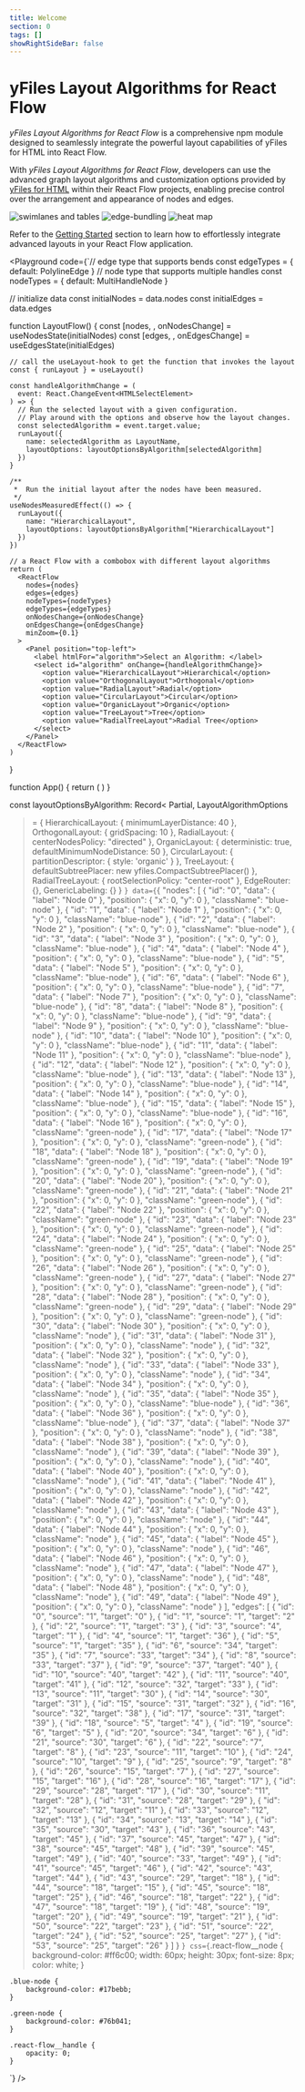 ```yaml
---
title: Welcome
section: 0
tags: []
showRightSideBar: false
---
```




# yFiles Layout Algorithms for React Flow

*yFiles Layout Algorithms for React Flow* is a comprehensive npm module designed to seamlessly integrate the powerful layout
capabilities of yFiles for HTML into React Flow.

With *yFiles Layout Algorithms for React Flow*, developers can use the advanced
graph layout algorithms and customization options provided by [yFiles for HTML](https://www.yworks.com/products/yfiles)
within their React Flow projects, enabling precise control over the arrangement and appearance of nodes and edges.

<div style={{display: 'flex', flexDirection: 'row', flexWrap: 'wrap', gap: '10px', justifyContent: 'center', margin: '40px 0'}}>
  <img src={`${import.meta.env.BASE_URL}/hierarchic-layout.png`} style={{maxWidth: "560px", objectFit: "cover"}} alt="swimlanes and tables"></img>
  <img src={`${import.meta.env.BASE_URL}/generic-labeling.png`} style={{maxWidth: "560px", objectFit: "cover"}} alt="edge-bundling"></img>
  <img src={`${import.meta.env.BASE_URL}/organic-layout.png`} style={{maxWidth: "560px", objectFit: "cover"}} alt="heat map"></img>
</div>

Refer to the [Getting Started](gettingstarted) section to
learn how to effortlessly integrate advanced layouts in your React Flow application.

<Playground
  code={`// edge type that supports bends
const edgeTypes = {
  default: PolylineEdge
}
// node type that supports multiple handles
const nodeTypes = {
  default: MultiHandleNode
}

  // initialize data
  const initialNodes = data.nodes
  const initialEdges = data.edges

  function LayoutFlow() {
    const [nodes, , onNodesChange] = useNodesState(initialNodes)
    const [edges, , onEdgesChange] = useEdgesState(initialEdges)

    // call the useLayout-hook to get the function that invokes the layout
    const { runLayout } = useLayout()

    const handleAlgorithmChange = (
      event: React.ChangeEvent<HTMLSelectElement>
    ) => {
      // Run the selected layout with a given configuration.
      // Play around with the options and observe how the layout changes.
      const selectedAlgorithm = event.target.value;
      runLayout({
        name: selectedAlgorithm as LayoutName,
        layoutOptions: layoutOptionsByAlgorithm[selectedAlgorithm]
      })
    }

    /**
     *  Run the initial layout after the nodes have been measured.
     */
    useNodesMeasuredEffect(() => {
      runLayout({
        name: "HierarchicalLayout",
        layoutOptions: layoutOptionsByAlgorithm["HierarchicalLayout"]
      })
    })

    // a React Flow with a combobox with different layout algorithms
    return (
      <ReactFlow
        nodes={nodes}
        edges={edges}
        nodeTypes={nodeTypes}
        edgeTypes={edgeTypes}
        onNodesChange={onNodesChange}
        onEdgesChange={onEdgesChange}
        minZoom={0.1}
      >
        <Panel position="top-left">
          <label htmlFor="algorithm">Select an Algorithm: </label>
          <select id="algorithm" onChange={handleAlgorithmChange}>
            <option value="HierarchicalLayout">Hierarchical</option>
            <option value="OrthogonalLayout">Orthogonal</option>
            <option value="RadialLayout">Radial</option>
            <option value="CircularLayout">Circular</option>
            <option value="OrganicLayout">Organic</option>
            <option value="TreeLayout">Tree</option>
            <option value="RadialTreeLayout">Radial Tree</option>
          </select>
        </Panel>
      </ReactFlow>
    )
  }

  function App() {
    return (
      <ReactFlowProvider>
        <LayoutFlow></LayoutFlow>
      </ReactFlowProvider>
    )
  }

  const layoutOptionsByAlgorithm: Record<
    Partial<LayoutName>,
    LayoutAlgorithmOptions
  > = {
    HierarchicalLayout: {
      minimumLayerDistance: 40
    },
    OrthogonalLayout: {
      gridSpacing: 10
    },
    RadialLayout: {
      centerNodesPolicy: "directed"
    },
    OrganicLayout: {
      deterministic: true,
      defaultMinimumNodeDistance: 50
    },
    CircularLayout: {
      partitionDescriptor: { style: 'organic' }
    },
    TreeLayout: {
      defaultSubtreePlacer: new yfiles.CompactSubtreePlacer()
    },
    RadialTreeLayout: {
      rootSelectionPolicy: "center-root"
    },
    EdgeRouter: {},
    GenericLabeling: {}
  }
`}
data={`{
  "nodes": [
    {
      "id": "0",
      "data": { "label": "Node 0" },
      "position": {
        "x": 0,
        "y": 0
      },
      "className": "blue-node"
    },
    {
      "id": "1",
      "data": { "label": "Node 1" },
      "position": {
        "x": 0,
        "y": 0
      },
      "className": "blue-node"
    },
    {
      "id": "2",
      "data": { "label": "Node 2" },
      "position": {
        "x": 0,
        "y": 0
      },
      "className": "blue-node"
    },
    {
      "id": "3",
      "data": { "label": "Node 3" },
      "position": {
        "x": 0,
        "y": 0
      },
      "className": "blue-node"
    },
    {
      "id": "4",
      "data": { "label": "Node 4" },
      "position": {
        "x": 0,
        "y": 0
      },
      "className": "blue-node"
    },
    {
      "id": "5",
      "data": { "label": "Node 5" },
      "position": {
        "x": 0,
        "y": 0
      },
      "className": "blue-node"
    },
    {
      "id": "6",
      "data": { "label": "Node 6" },
      "position": {
        "x": 0,
        "y": 0
      },
      "className": "blue-node"
    },
    {
      "id": "7",
      "data": { "label": "Node 7" },
      "position": {
        "x": 0,
        "y": 0
      },
      "className": "blue-node"
    },
    {
      "id": "8",
      "data": { "label": "Node 8" },
      "position": {
        "x": 0,
        "y": 0
      },
      "className": "blue-node"
    },
    {
      "id": "9",
      "data": { "label": "Node 9" },
      "position": {
        "x": 0,
        "y": 0
      },
      "className": "blue-node"
    },
    {
      "id": "10",
      "data": { "label": "Node 10" },
      "position": {
        "x": 0,
        "y": 0
      },
      "className": "blue-node"
    },
    {
      "id": "11",
      "data": { "label": "Node 11" },
      "position": {
        "x": 0,
        "y": 0
      },
      "className": "blue-node"
    },
    {
      "id": "12",
      "data": { "label": "Node 12" },
      "position": {
        "x": 0,
        "y": 0
      },
      "className": "blue-node"
    },
    {
      "id": "13",
      "data": { "label": "Node 13" },
      "position": {
        "x": 0,
        "y": 0
      },
      "className": "blue-node"
    },
    {
      "id": "14",
      "data": { "label": "Node 14" },
      "position": {
        "x": 0,
        "y": 0
      },
      "className": "blue-node"
    },
    {
      "id": "15",
      "data": { "label": "Node 15" },
      "position": {
        "x": 0,
        "y": 0
      },
      "className": "blue-node"
    },
    {
      "id": "16",
      "data": { "label": "Node 16" },
      "position": {
        "x": 0,
        "y": 0
      },
      "className": "green-node"
    },
    {
      "id": "17",
      "data": { "label": "Node 17" },
      "position": {
        "x": 0,
        "y": 0
      },
      "className": "green-node"
    },
    {
      "id": "18",
      "data": { "label": "Node 18" },
      "position": {
        "x": 0,
        "y": 0
      },
      "className": "green-node"
    },
    {
      "id": "19",
      "data": { "label": "Node 19" },
      "position": {
        "x": 0,
        "y": 0
      },
      "className": "green-node"
    },
    {
      "id": "20",
      "data": { "label": "Node 20" },
      "position": {
        "x": 0,
        "y": 0
      },
      "className": "green-node"
    },
    {
      "id": "21",
      "data": { "label": "Node 21" },
      "position": {
        "x": 0,
        "y": 0
      },
      "className": "green-node"
    },
    {
      "id": "22",
      "data": { "label": "Node 22" },
      "position": {
        "x": 0,
        "y": 0
      },
      "className": "green-node"
    },
    {
      "id": "23",
      "data": { "label": "Node 23" },
      "position": {
        "x": 0,
        "y": 0
      },
      "className": "green-node"
    },
    {
      "id": "24",
      "data": { "label": "Node 24" },
      "position": {
        "x": 0,
        "y": 0
      },
      "className": "green-node"
    },
    {
      "id": "25",
      "data": { "label": "Node 25" },
      "position": {
        "x": 0,
        "y": 0
      },
      "className": "green-node"
    },
    {
      "id": "26",
      "data": { "label": "Node 26" },
      "position": {
        "x": 0,
        "y": 0
      },
      "className": "green-node"
    },
    {
      "id": "27",
      "data": { "label": "Node 27" },
      "position": {
        "x": 0,
        "y": 0
      },
      "className": "green-node"
    },
    {
      "id": "28",
      "data": { "label": "Node 28" },
      "position": {
        "x": 0,
        "y": 0
      },
      "className": "green-node"
    },
    {
      "id": "29",
      "data": { "label": "Node 29" },
      "position": {
        "x": 0,
        "y": 0
      },
      "className": "green-node"
    },
    {
      "id": "30",
      "data": { "label": "Node 30" },
      "position": {
        "x": 0,
        "y": 0
      },
      "className": "node"
    },
    {
      "id": "31",
      "data": { "label": "Node 31" },
      "position": {
        "x": 0,
        "y": 0
      },
      "className": "node"
    },
    {
      "id": "32",
      "data": { "label": "Node 32" },
      "position": {
        "x": 0,
        "y": 0
      },
      "className": "node"
    },
    {
      "id": "33",
      "data": { "label": "Node 33" },
      "position": {
        "x": 0,
        "y": 0
      },
      "className": "node"
    },
    {
      "id": "34",
      "data": { "label": "Node 34" },
      "position": {
        "x": 0,
        "y": 0
      },
      "className": "node"
    },
    {
      "id": "35",
      "data": { "label": "Node 35" },
      "position": {
        "x": 0,
        "y": 0
      },
      "className": "blue-node"
    },
    {
      "id": "36",
      "data": { "label": "Node 36" },
      "position": {
        "x": 0,
        "y": 0
      },
      "className": "blue-node"
    },
    {
      "id": "37",
      "data": { "label": "Node 37" },
      "position": {
        "x": 0,
        "y": 0
      },
      "className": "node"
    },
    {
      "id": "38",
      "data": { "label": "Node 38" },
      "position": {
        "x": 0,
        "y": 0
      },
      "className": "node"
    },
    {
      "id": "39",
      "data": { "label": "Node 39" },
      "position": {
        "x": 0,
        "y": 0
      },
      "className": "node"
    },
    {
      "id": "40",
      "data": { "label": "Node 40" },
      "position": {
        "x": 0,
        "y": 0
      },
      "className": "node"
    },
    {
      "id": "41",
      "data": { "label": "Node 41" },
      "position": {
        "x": 0,
        "y": 0
      },
      "className": "node"
    },
    {
      "id": "42",
      "data": { "label": "Node 42" },
      "position": {
        "x": 0,
        "y": 0
      },
      "className": "node"
    },
    {
      "id": "43",
      "data": { "label": "Node 43" },
      "position": {
        "x": 0,
        "y": 0
      },
      "className": "node"
    },
    {
      "id": "44",
      "data": { "label": "Node 44" },
      "position": {
        "x": 0,
        "y": 0
      },
      "className": "node"
    },
    {
      "id": "45",
      "data": { "label": "Node 45" },
      "position": {
        "x": 0,
        "y": 0
      },
      "className": "node"
    },
    {
      "id": "46",
      "data": { "label": "Node 46" },
      "position": {
        "x": 0,
        "y": 0
      },
      "className": "node"
    },
    {
      "id": "47",
      "data": { "label": "Node 47" },
      "position": {
        "x": 0,
        "y": 0
      },
      "className": "node"
    },
    {
      "id": "48",
      "data": { "label": "Node 48" },
      "position": {
        "x": 0,
        "y": 0
      },
      "className": "node"
    },
    {
      "id": "49",
      "data": { "label": "Node 49" },
      "position": {
        "x": 0,
        "y": 0
      },
      "className": "node"
    }
  ],
  "edges": [
    { "id": "0", "source": "1", "target": "0" },
    { "id": "1", "source": "1", "target": "2" },
    { "id": "2", "source": "1", "target": "3" },
    { "id": "3", "source": "4", "target": "1" },
    { "id": "4", "source": "1", "target": "36" },
    { "id": "5", "source": "1", "target": "35" },
    { "id": "6", "source": "34", "target": "35" },
    { "id": "7", "source": "33", "target": "34" },
    { "id": "8", "source": "33", "target": "37" },
    { "id": "9", "source": "37", "target": "40" },
    { "id": "10", "source": "40", "target": "42" },
    { "id": "11", "source": "40", "target": "41" },
    { "id": "12", "source": "32", "target": "33" },
    { "id": "13", "source": "11", "target": "30" },
    { "id": "14", "source": "30", "target": "31" },
    { "id": "15", "source": "31", "target": "32" },
    { "id": "16", "source": "32", "target": "38" },
    { "id": "17", "source": "31", "target": "39" },
    { "id": "18", "source": "5", "target": "4" },
    { "id": "19", "source": "6", "target": "5" },
    { "id": "20", "source": "34", "target": "6" },
    { "id": "21", "source": "30", "target": "6" },
    { "id": "22", "source": "7", "target": "8" },
    { "id": "23", "source": "11", "target": "10" },
    { "id": "24", "source": "10", "target": "9" },
    { "id": "25", "source": "9", "target": "8" },
    { "id": "26", "source": "15", "target": "7" },
    { "id": "27", "source": "15", "target": "16" },
    { "id": "28", "source": "16", "target": "17" },
    { "id": "29", "source": "28", "target": "17" },
    { "id": "30", "source": "11", "target": "28" },
    { "id": "31", "source": "28", "target": "29" },
    { "id": "32", "source": "12", "target": "11" },
    { "id": "33", "source": "12", "target": "13" },
    { "id": "34", "source": "13", "target": "14" },
    { "id": "35", "source": "30", "target": "43" },
    { "id": "36", "source": "43", "target": "45" },
    { "id": "37", "source": "45", "target": "47" },
    { "id": "38", "source": "45", "target": "48" },
    { "id": "39", "source": "45", "target": "49" },
    { "id": "40", "source": "33", "target": "49" },
    { "id": "41", "source": "45", "target": "46" },
    { "id": "42", "source": "43", "target": "44" },
    { "id": "43", "source": "29", "target": "18" },
    { "id": "44", "source": "18", "target": "15" },
    { "id": "45", "source": "18", "target": "25" },
    { "id": "46", "source": "18", "target": "22" },
    { "id": "47", "source": "18", "target": "19" },
    { "id": "48", "source": "19", "target": "20" },
    { "id": "49", "source": "19", "target": "21" },
    { "id": "50", "source": "22", "target": "23" },
    { "id": "51", "source": "22", "target": "24" },
    { "id": "52", "source": "25", "target": "27" },
    { "id": "53", "source": "25", "target": "26" }
  ]
}
`}
css={`.react-flow__node {
    background-color: #ff6c00;
    width: 60px;
    height: 30px;
    font-size: 8px;
    color: white;
}

    .blue-node {
        background-color: #17bebb;
    }

    .green-node {
        background-color: #76b041;
    }

    .react-flow__handle {
        opacity: 0;
    }
`}
/>
